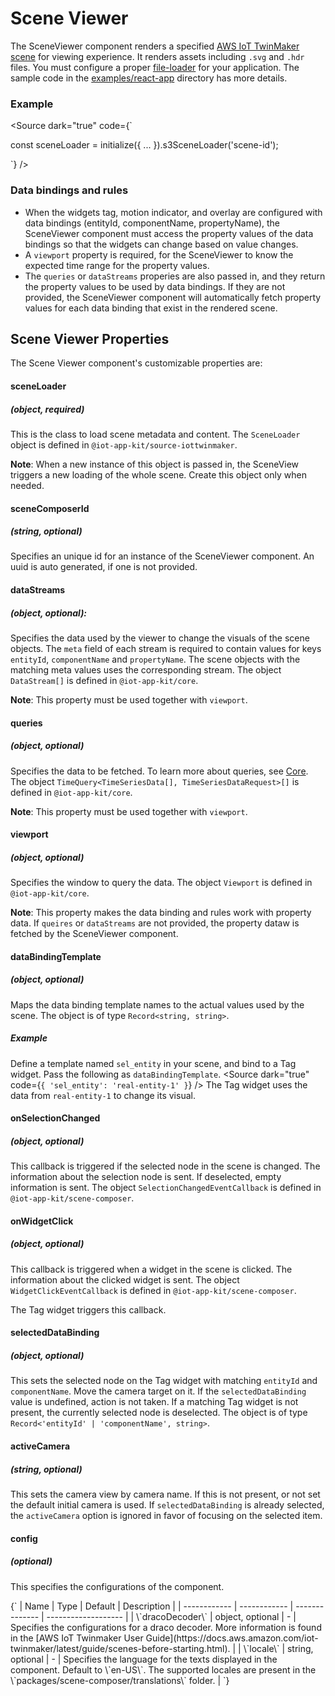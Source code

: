 
<Meta title="Components/SceneViewer" />

# Scene Viewer

The SceneViewer component renders a specified [AWS IoT TwinMaker scene](https://docs.aws.amazon.com/iot-twinmaker/latest/guide/scenes.html) for viewing experience.
It renders assets including `.svg` and `.hdr` files. You must configure a proper [file-loader](https://v4.webpack.js.org/loaders/file-loader/) for your application.
The sample code in the [examples/react-app](https://github.com/awslabs/iot-app-kit/tree/main/examples/react-app) directory has more details.

### Example

<Source dark="true" code={`

const sceneLoader = initialize({ ... }).s3SceneLoader('scene-id');

<SceneViewer
  sceneLoader={sceneLoader}
/>
`} />

### Data bindings and rules

  * When the widgets tag, motion indicator, and overlay are configured with data bindings (entityId, componentName, propertyName), 
the SceneViewer component must access the property values of the data bindings so that the widgets can change based on value changes.
  * A `viewport` property is required, for the SceneViewer to know the expected time range for the property values. 
  * The `queries` or `dataStreams` properies are also passed in, and they return the property values to be used by data bindings. 
  If they are not provided, the SceneViewer component will automatically fetch property values for each data binding that exist in the rendered scene.

## Scene Viewer Properties

The Scene Viewer component's customizable properties are:

#### sceneLoader
##### (object, required) 

This is the class to load scene metadata and content. 
The `SceneLoader` object is defined in `@iot-app-kit/source-iottwinmaker`.

**Note**: When a new instance of this object is passed in, the SceneView triggers a new loading of the whole scene. 
Create this object only when needed.

#### sceneComposerId
##### (string, optional)

Specifies an unique id for an instance of the SceneViewer component. 
An uuid is auto generated, if one is not provided.

#### dataStreams
##### (object, optional): 

Specifies the data used by the viewer to change the visuals of the scene objects. The `meta` field of 
each stream is required to contain values for keys `entityId`, `componentName` and `propertyName`. 
The scene objects with the matching meta values uses the corresponding stream. The object `DataStream[]` is defined in `@iot-app-kit/core`.

**Note**: This property must be used together with `viewport`.

#### queries
##### (object, optional)

Specifies the data to be fetched. To learn more about queries, see [Core](https://github.com/awslabs/iot-app-kit/tree/main/docs/Core.md).
The object `TimeQuery<TimeSeriesData[], TimeSeriesDataRequest>[]` is defined in `@iot-app-kit/core`.

**Note**: This property must be used together with `viewport`.

#### viewport
##### (object, optional)

Specifies the window to query the data. The object `Viewport` is defined in `@iot-app-kit/core`.

**Note**: This property makes the data binding and rules work with property data. If `queires` or `dataStreams` are not provided, 
the property dataw is fetched by the SceneViewer component.

#### dataBindingTemplate
##### (object, optional)

Maps the data binding template names to the actual values used by the scene.
The object is of type `Record<string, string>`.

##### Example

Define a template named `sel_entity` in your scene, and bind to a Tag widget. Pass the following as `dataBindingTemplate`.
<Source dark="true" code={`
{
  'sel_entity': 'real-entity-1'
}
`} />
The Tag widget uses the data from `real-entity-1` to change its visual.

#### onSelectionChanged
##### (object, optional)

This callback is triggered if the selected node in the scene is changed. The information about the selection node is sent.
If deselected, empty information is sent. The object `SelectionChangedEventCallback` is defined in `@iot-app-kit/scene-composer`. 

#### onWidgetClick
##### (object, optional)

This callback is triggered when a widget in the scene is clicked. The information about the clicked widget is sent. The object 
`WidgetClickEventCallback` is defined in `@iot-app-kit/scene-composer`.

The Tag widget triggers this callback.

#### selectedDataBinding
##### (object, optional)

This sets the selected node on the Tag widget with matching `entityId` and `componentName`. Move the camera target on it.
If the `selectedDataBinding` value is undefined, action is not taken. If a matching Tag widget is not present, the currently selected node is deselected. The object is of type
 `Record<'entityId' | 'componentName', string>`.

#### activeCamera
##### (string, optional)

This sets the camera view by camera name. If this is not present, or not set the default initial camera is used. 
If `selectedDataBinding` is already selected, the `activeCamera` option is ignored in favor of focusing on the selected item.

#### config
##### (optional)

This specifies the configurations of the component.

<Markdown>
{`
| Name         | Type         | Default        | Description         |
| ------------ | ------------ | -------------- | ------------------- |
| \`dracoDecoder\` | object, optional | - | Specifies the configurations for a draco decoder. More information is found in the [AWS IoT Twinmaker User Guide](https://docs.aws.amazon.com/iot-twinmaker/latest/guide/scenes-before-starting.html). |
| \`locale\` | string, optional | - | Specifies the language for the texts displayed in the component. Default to \`en-US\`. The supported locales are present in the \`packages/scene-composer/translations\` folder. |
`}
</Markdown>
